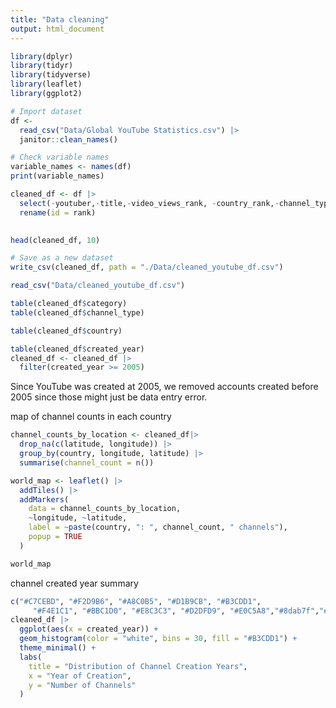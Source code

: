 ```yaml
---
title: "Data cleaning"
output: html_document
---
```


```r
library(dplyr)
library(tidyr)
library(tidyverse)
library(leaflet)
library(ggplot2)

# Import dataset
df <-
  read_csv("Data/Global YouTube Statistics.csv") |>
  janitor::clean_names()

# Check variable names 
variable_names <- names(df)
print(variable_names)

cleaned_df <- df |>
  select(-youtuber,-title,-video_views_rank, -country_rank,-channel_type_rank, -created_month, -created_date, -gross_tertiary_education_enrollment_percent, -unemployment_rate, -urban_population) |> 
  rename(id = rank) 
  

head(cleaned_df, 10)

# Save as a new dataset
write_csv(cleaned_df, path = "./Data/cleaned_youtube_df.csv")

read_csv("Data/cleaned_youtube_df.csv")

```

```r
table(cleaned_df$category)
table(cleaned_df$channel_type)
```

```r
table(cleaned_df$country)
```
```r
table(cleaned_df$created_year)
cleaned_df <- cleaned_df |>
  filter(created_year >= 2005)
```
Since YouTube was created at 2005, we removed accounts created before 2005 since those might just be data entry error.

map of channel counts in each country
```r
channel_counts_by_location <- cleaned_df|>
  drop_na(c(latitude, longitude)) |>
  group_by(country, longitude, latitude) |>
  summarise(channel_count = n())

world_map <- leaflet() |>
  addTiles() |>
  addMarkers(
    data = channel_counts_by_location,
    ~longitude, ~latitude,
    label = ~paste(country, ": ", channel_count, " channels"),
    popup = TRUE
  )

world_map
```

channel created year summary
```r
c("#C7CEBD", "#F2D9B6", "#A8C0B5", "#D1B9CB", "#B3CDD1",
     "#F4E1C1", "#BBC1D0", "#E8C3C3", "#D2DFD9", "#E0C5A8","#8dab7f","#6b8e23")
cleaned_df |>
  ggplot(aes(x = created_year)) + 
  geom_histogram(color = "white", bins = 30, fill = "#B3CDD1") +
  theme_minimal() +  
  labs(
    title = "Distribution of Channel Creation Years",
    x = "Year of Creation",
    y = "Number of Channels"
  ) 
```

